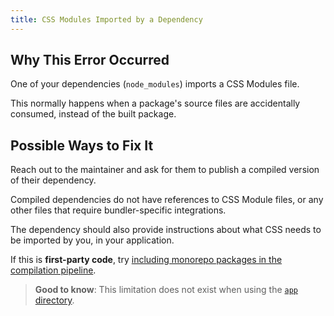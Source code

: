 ```yaml
---
title: CSS Modules Imported by a Dependency
---
```


## Why This Error Occurred

One of your dependencies (`node_modules`) imports a CSS Modules file.

This normally happens when a package's source files are accidentally consumed,
instead of the built package.

## Possible Ways to Fix It

Reach out to the maintainer and ask for them to publish a compiled version of
their dependency.

Compiled dependencies do not have references to CSS Module files, or any other
files that require bundler-specific integrations.

The dependency should also provide instructions about what CSS needs to be
imported by you, in your application.

If this is **first-party code**, try [including monorepo packages in the compilation pipeline](/docs/architecture/nextjs-compiler#module-transpilation).

> **Good to know**: This limitation does not exist when using the [`app` directory](/docs/app/building-your-application).
